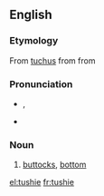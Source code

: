 ==English==

===Etymology===
From [[tuchus]] from {{etyl|yi|en}} {{m|yi|תּחת|tr=tokhes}} from {{etyl|he|en}} {{m|he|תַּחַת||underside,buttocks|tr=tákhat}}

===Pronunciation===
* {{enPR|to͝oshʹ-i}}, {{IPA|/ˈtʊʃi/|lang=en}}
* {{rhymes|ʊʃi|lang=en}}

===Noun===
{{en-noun}}

# {{context|colloquial|often|childish|lang=en}} [[buttocks]], [[bottom]]

[[el:tushie]]
[[fr:tushie]]